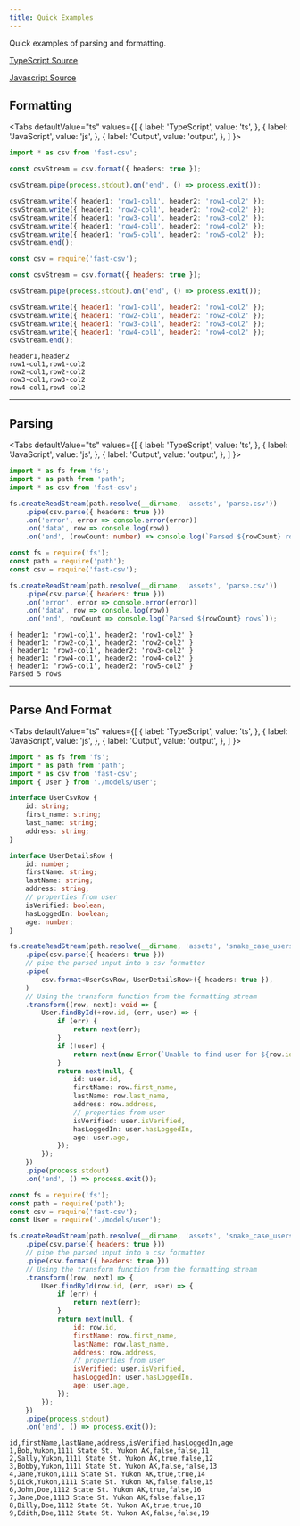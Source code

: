 ```yaml
---
title: Quick Examples
---
```



Quick examples of parsing and formatting.

[TypeScript Source](https://github.com/C2FO/fast-csv/tree/master/examples/fast-csv-ts)

[Javascript Source](https://github.com/C2FO/fast-csv/tree/master/examples/fast-csv-js)

## Formatting

<Tabs
  defaultValue="ts"
  values={[
    { label: 'TypeScript', value: 'ts', },
    { label: 'JavaScript', value: 'js', },
    { label: 'Output', value: 'output', },
  ]
}>
<TabItem value="ts">

```ts
import * as csv from 'fast-csv';

const csvStream = csv.format({ headers: true });

csvStream.pipe(process.stdout).on('end', () => process.exit());

csvStream.write({ header1: 'row1-col1', header2: 'row1-col2' });
csvStream.write({ header1: 'row2-col1', header2: 'row2-col2' });
csvStream.write({ header1: 'row3-col1', header2: 'row3-col2' });
csvStream.write({ header1: 'row4-col1', header2: 'row4-col2' });
csvStream.write({ header1: 'row5-col1', header2: 'row5-col2' });
csvStream.end();
```

</TabItem>
<TabItem value="js">

```js
const csv = require('fast-csv');

const csvStream = csv.format({ headers: true });

csvStream.pipe(process.stdout).on('end', () => process.exit());

csvStream.write({ header1: 'row1-col1', header2: 'row1-col2' });
csvStream.write({ header1: 'row2-col1', header2: 'row2-col2' });
csvStream.write({ header1: 'row3-col1', header2: 'row3-col2' });
csvStream.write({ header1: 'row4-col1', header2: 'row4-col2' });
csvStream.end();
```

</TabItem>
<TabItem value="output">

```
header1,header2
row1-col1,row1-col2
row2-col1,row2-col2
row3-col1,row3-col2
row4-col1,row4-col2
```

</TabItem>
</Tabs>

---

## Parsing

<Tabs
  defaultValue="ts"
  values={[
    { label: 'TypeScript', value: 'ts', },
    { label: 'JavaScript', value: 'js', },
    { label: 'Output', value: 'output', },
  ]
}>
<TabItem value="ts">

```ts
import * as fs from 'fs';
import * as path from 'path';
import * as csv from 'fast-csv';

fs.createReadStream(path.resolve(__dirname, 'assets', 'parse.csv'))
    .pipe(csv.parse({ headers: true }))
    .on('error', error => console.error(error))
    .on('data', row => console.log(row))
    .on('end', (rowCount: number) => console.log(`Parsed ${rowCount} rows`));
```

</TabItem>
<TabItem value="js">

```js
const fs = require('fs');
const path = require('path');
const csv = require('fast-csv');

fs.createReadStream(path.resolve(__dirname, 'assets', 'parse.csv'))
    .pipe(csv.parse({ headers: true }))
    .on('error', error => console.error(error))
    .on('data', row => console.log(row))
    .on('end', rowCount => console.log(`Parsed ${rowCount} rows`));
```

</TabItem>
<TabItem value="output">

```
{ header1: 'row1-col1', header2: 'row1-col2' }
{ header1: 'row2-col1', header2: 'row2-col2' }
{ header1: 'row3-col1', header2: 'row3-col2' }
{ header1: 'row4-col1', header2: 'row4-col2' }
{ header1: 'row5-col1', header2: 'row5-col2' }
Parsed 5 rows
```

</TabItem>
</Tabs>

---

## Parse And Format

<Tabs
  defaultValue="ts"
  values={[
    { label: 'TypeScript', value: 'ts', },
    { label: 'JavaScript', value: 'js', },
    { label: 'Output', value: 'output', },
  ]
}>
<TabItem value="ts">

```ts
import * as fs from 'fs';
import * as path from 'path';
import * as csv from 'fast-csv';
import { User } from './models/user';

interface UserCsvRow {
    id: string;
    first_name: string;
    last_name: string;
    address: string;
}

interface UserDetailsRow {
    id: number;
    firstName: string;
    lastName: string;
    address: string;
    // properties from user
    isVerified: boolean;
    hasLoggedIn: boolean;
    age: number;
}

fs.createReadStream(path.resolve(__dirname, 'assets', 'snake_case_users.csv'))
    .pipe(csv.parse({ headers: true }))
    // pipe the parsed input into a csv formatter
    .pipe(
        csv.format<UserCsvRow, UserDetailsRow>({ headers: true }),
    )
    // Using the transform function from the formatting stream
    .transform((row, next): void => {
        User.findById(+row.id, (err, user) => {
            if (err) {
                return next(err);
            }
            if (!user) {
                return next(new Error(`Unable to find user for ${row.id}`);
            }
            return next(null, {
                id: user.id,
                firstName: row.first_name,
                lastName: row.last_name,
                address: row.address,
                // properties from user
                isVerified: user.isVerified,
                hasLoggedIn: user.hasLoggedIn,
                age: user.age,
            });
        });
    })
    .pipe(process.stdout)
    .on('end', () => process.exit());
```

</TabItem>
<TabItem value="js">

```js
const fs = require('fs');
const path = require('path');
const csv = require('fast-csv');
const User = require('./models/user');

fs.createReadStream(path.resolve(__dirname, 'assets', 'snake_case_users.csv'))
    .pipe(csv.parse({ headers: true }))
    // pipe the parsed input into a csv formatter
    .pipe(csv.format({ headers: true }))
    // Using the transform function from the formatting stream
    .transform((row, next) => {
        User.findById(row.id, (err, user) => {
            if (err) {
                return next(err);
            }
            return next(null, {
                id: row.id,
                firstName: row.first_name,
                lastName: row.last_name,
                address: row.address,
                // properties from user
                isVerified: user.isVerified,
                hasLoggedIn: user.hasLoggedIn,
                age: user.age,
            });
        });
    })
    .pipe(process.stdout)
    .on('end', () => process.exit());
```

</TabItem>
<TabItem value="output">

```
id,firstName,lastName,address,isVerified,hasLoggedIn,age
1,Bob,Yukon,1111 State St. Yukon AK,false,false,11
2,Sally,Yukon,1111 State St. Yukon AK,true,false,12
3,Bobby,Yukon,1111 State St. Yukon AK,false,false,13
4,Jane,Yukon,1111 State St. Yukon AK,true,true,14
5,Dick,Yukon,1111 State St. Yukon AK,false,false,15
6,John,Doe,1112 State St. Yukon AK,true,false,16
7,Jane,Doe,1113 State St. Yukon AK,false,false,17
8,Billy,Doe,1112 State St. Yukon AK,true,true,18
9,Edith,Doe,1112 State St. Yukon AK,false,false,19
```

</TabItem>
</Tabs>
